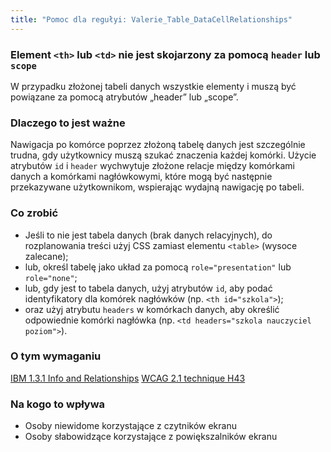 ```yaml
---
title: "Pomoc dla regułyi: Valerie_Table_DataCellRelationships"
---
```


<div className="toolHelp">
<Row>
<Column colLg={16} colMd={8} colSm={4} className="toolHead">

### Element `<th>` lub `<td>` nie jest skojarzony za pomocą `header` lub `scope`

<div id="locLevel"></div>

W przypadku złożonej tabeli danych wszystkie elementy <th> i <td> muszą być powiązane za pomocą atrybutów „header” lub „scope”.


</Column>
</Row>
<Row>
<Column colLg={11} colMd={5} colSm={4} className="toolMain">

### Dlaczego to jest ważne


Nawigacja po komórce poprzez złożoną tabelę danych jest szczególnie trudna, gdy użytkownicy muszą szukać znaczenia każdej komórki. Użycie atrybutów `id` i `header` wychwytuje złożone relacje między komórkami danych a komórkami nagłówkowymi, które mogą być następnie przekazywane użytkownikom, wspierając wydajną nawigację po tabeli.

<div id="locSnippet"></div>

### Co zrobić

 * Jeśli to nie jest tabela danych (brak danych relacyjnych), do rozplanowania treści użyj CSS zamiast elementu `<table>` (wysoce zalecane);
 * lub, określ tabelę jako układ za pomocą `role="presentation"` lub `role="none"`;
 * lub, gdy jest to tabela danych, użyj atrybutów `id`, aby podać identyfikatory dla komórek nagłówków (np. `<th id="szkola">`);
 * oraz  użyj atrybutu `headers` w komórkach danych, aby określić odpowiednie komórki nagłówka (np. `<td headers="szkola nauczyciel poziom">`).


</Column>
<Column colLg={5} colMd={3} colSm={4} className="toolLeft">

### O tym wymaganiu

[IBM 1.3.1 Info and Relationships](https://www.ibm.com/able/guidelines/ci162/info_and_relationships.html)
[WCAG 2.1 technique H43](https://www.w3.org/WAI/WCAG21/Techniques/html/H43)

### Na kogo to wpływa

 * Osoby niewidome korzystające z czytników ekranu
 * Osoby słabowidzące korzystające z powiększalników ekranu

</Column>
</Row>
</div>

